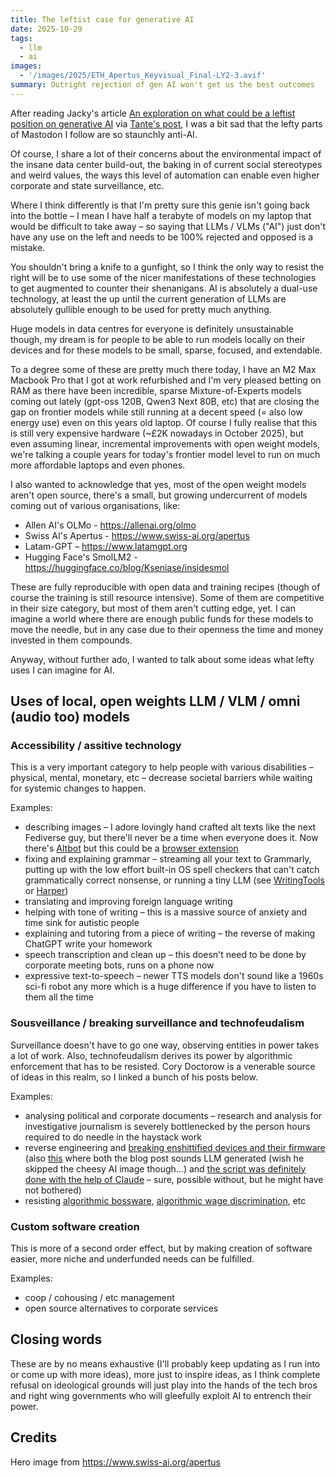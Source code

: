 ```yaml
---
title: The leftist case for generative AI
date: 2025-10-29
tags:
  - llm
  - ai
images:
  - '/images/2025/ETH_Apertus_Keyvisual_Final-LY2-3.avif'
summary: Outright rejection of gen AI won't get us the best outcomes
---
```


After reading Jacky's article [An exploration on what could be a leftist position on generative AI](https://www.jacky.wtf/essays/2025/left-ai/) via [Tante's post](https://tldr.nettime.org/@tante/115448308729711122), I was a bit sad that the lefty parts of Mastodon I follow are so staunchly anti-AI.

Of course, I share a lot of their concerns about the environmental impact of the insane data center build-out, the baking in of current social stereotypes and weird values, the ways this level of automation can enable even higher corporate and state surveillance, etc.

Where I think differently is that I'm pretty sure this genie isn't going back into the bottle – I mean I have half a terabyte of models on my laptop that would be difficult to take away – so saying that LLMs / VLMs ("AI") just don't have any use on the left and needs to be 100% rejected and opposed is a mistake.

You shouldn't bring a knife to a gunfight, so I think the only way to resist the right will be to use some of the nicer manifestations of these technologies to get augmented to counter their shenanigans. AI is absolutely a dual-use technology, at least the up until the current generation of LLMs are absolutely gullible enough to be used for pretty much anything.

Huge models in data centres for everyone is definitely unsustainable though, my dream is for people to be able to run models locally on their devices and for these models to be small, sparse, focused, and extendable.

To a degree some of these are pretty much there today, I have an M2 Max Macbook Pro that I got at work refurbished and I'm very pleased betting on RAM as there have been incredible, sparse Mixture-of-Experts models coming out lately (gpt-oss 120B, Qwen3 Next 80B, etc) that are closing the gap on frontier models while still running at a decent speed (= also low energy use) even on this years old laptop. Of course I fully realise that this is still very expensive hardware (~£2K nowadays in October 2025), but even assuming linear, incremental improvements with open weight models, we're talking a couple years for today's frontier model level to run on much more affordable laptops and even phones.

I also wanted to acknowledge that yes, most of the open weight models aren't open source, there's a small, but growing undercurrent of models coming out of various organisations, like:

- Allen AI's OLMo - <https://allenai.org/olmo>
- Swiss AI's Apertus - <https://www.swiss-ai.org/apertus>
- Latam-GPT – <https://www.latamgpt.org>
- Hugging Face's SmolLM2 - <https://huggingface.co/blog/Kseniase/insidesmol>

These are fully reproducible with open data and training recipes (though of course the training is still resource intensive). Some of them are competitive in their size category, but most of them aren't cutting edge, yet. I can imagine a world where there are enough public funds for these models to move the needle, but in any case due to their openness the time and money invested in them compounds.

Anyway, without further ado, I wanted to talk about some ideas what lefty uses I can imagine for AI.

## Uses of local, open weights LLM / VLM / omni (audio too) models

### Accessibility / assitive technology

This is a very important category to help people with various disabilities – physical, mental, monetary, etc – decrease societal barriers while waiting for systemic changes to happen.

Examples:

- describing images – I adore lovingly hand crafted alt texts like the next Fediverse guy, but there'll never be a time when everyone does it. Now there's [Altbot](https://github.com/micr0-dev/AltBot) but this could be a [browser extension](https://github.com/daaain/image-alt-text-generator-extension)
- fixing and explaining grammar – streaming all your text to Grammarly, putting up with the low effort built-in OS spell checkers that can't catch grammatically correct nonsense, or running a tiny LLM (see [WritingTools](https://github.com/theJayTea/WritingTools) or [Harper](https://github.com/Automattic/harper))
- translating and improving foreign language writing
- helping with tone of writing – this is a massive source of anxiety and time sink for autistic people
- explaining and tutoring from a piece of writing – the reverse of making ChatGPT write your homework
- speech transcription and clean up – this doesn't need to be done by corporate meeting bots, runs on a phone now
- expressive text-to-speech – newer TTS models don't sound like a 1960s sci-fi robot any more which is a huge difference if you have to listen to them all the time

### Sousveillance / breaking surveillance and technofeudalism

Surveillance doesn't have to go one way, observing entities in power takes a lot of work. Also, technofeudalism derives its power by algorithmic enforcement that has to be resisted. Cory Doctorow is a venerable source of ideas in this realm, so I linked a bunch of his posts below.

Examples:

- analysing political and corporate documents – research and analysis for investigative journalism is severely bottlenecked by the person hours required to do needle in the haystack work
- reverse engineering and [breaking enshittified devices and their firmware](https://pluralistic.net/2023/01/12/beg-forgiveness-ask-permission/#deerey-me) (also [this](https://codetiger.github.io/blog/the-day-my-smart-vacuum-turned-against-me/) where both the blog post sounds LLM generated (wish he skipped the cheesy AI image though...) and [the script was definitely done with the help of Claude](https://github.com/codetiger/VacuumRobot/commit/0b3340f231f5cae8d266fdf60b6f7ac1032bad7a#diff-bc37d034bad564583790a46f19d807abfe519c5671395fd494d8cce506c42947R212) – sure, possible without, but he might have not bothered)
- resisting [algorithmic bossware](https://pluralistic.net/2024/11/26/hawtch-hawtch/#you-treasure-what-you-measure), [algorithmic wage discrimination](https://pluralistic.net/2024/12/18/loose-flapping-ends/#luigi-has-a-point), etc

### Custom software creation

This is more of a second order effect, but by making creation of software easier, more niche and underfunded needs can be fulfilled.

Examples:

- coop / cohousing / etc management
- open source alternatives to corporate services

## Closing words

These are by no means exhaustive (I'll probably keep updating as I run into or come up with more ideas), more just to inspire ideas, as I think complete refusal on ideological grounds will just play into the hands of the tech bros and right wing governments who will gleefully exploit AI to entrench their power.

## Credits

Hero image from <https://www.swiss-ai.org/apertus>
